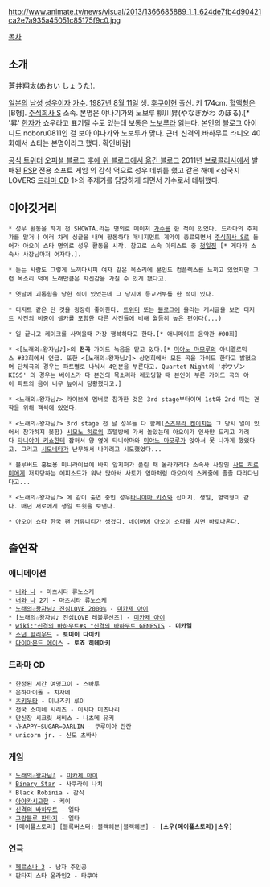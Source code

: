 http://www.animate.tv/news/visual/2013/1366685889_1_1_624de7fb4d90421ca2e7a935a45051c85175f9c0.jpg

[[목차]]

== 소개 ==
蒼井翔太(あおい しょうた).

[[일본]]의 [[남성]] [[성우]]이자 [[가수]]. [[1987년]] [[8월 11일]] 생. [[후쿠이]]현 출신. 키 174cm. [[혈액형]]은 [B형]. [[주식회사 S]] 소속. 본명은 야나기가와 노보루 柳川昇(やなぎがわ のぼる).[* '昇' [[한자]]가 쇼우라고 표기될 수도 있는데 보통은 [[노보루]]라 읽는다. 본인의 블로그 아이디도 noboru0811인 걸 보아 야나가와 노보루가 맞다. 근데 신격의.바하무트 라디오 40화에서 쇼타는 본명이라고 했다. 확인바람]

[http://twitter.com/shouta0811aoi/ 공식 트위터]
[http://ameblo.jp/noboru0811/ 오피셜 블로그]
[http://s.ameblo.jp/aoi-shouta/ 후에 위 블로그에서 옮긴 블로그]
2011년 [[브로콜리]]사에서 발매된 [[PSP]] 전용 소프트 게임 <Black Robinia>의 감식 역으로 성우 데뷔를 했고 같은 해에 <삼국지LOVERS [[드라마 CD]] 1>의 주제가를 담당하게 되면서 가수로서 데뷔했다.

== 이야깃거리 ==
 * 성우 활동을 하기 전 SHOWTA.라는 명의로 메이저 [[가수]]를 한 적이 있었다. 드라마의 주제가를 맡거나 여러 차례 싱글을 내며 활동하다 매니지먼트 계약이 종료되면서 [[주식회사 S]]로 들어가 아오이 쇼타 명의로 성우 활동을 시작. 참고로 소속 아티스트 중 [[청일점]] [* 게다가 소속사 사장님마저 여자다.].

 * 듣는 사람도 그렇게 느끼다시피 여자 같은 목소리에 본인도 컴플렉스를 느끼고 있었지만 그런 목소리 덕에 노래만큼은 자신감을 가질 수 있게 됐다고.

 * 옛날에 괴롭힘을 당한 적이 있었는데 그 당시에 등교거부를 한 적이 있다.

 * 디저트 같은 단 것을 굉장히 좋아한다. [[트위터]] 또는 [[블로그]]에 올리는 게시글을 보면 디저트 사진의 비중이 셀카를 포함한 다른 사진들에 비해 월등히 높은 편이다(...)

 * 일 끝나고 케이크를 사먹을때 가장 행복하다고 한다.[* 애니메이트 음악관 #00회]

 * <[노래의☆왕자님♪]>의 '''전곡''' 가이드 녹음을 맡고 있다.[* [[미야노 마모루]]의 아니멜로믹스 #33회에서 언급. 또한 <[노래의☆왕자님♪]> 상영회에서 모든 곡을 가이드 한다고 밝혔으며 단체곡의 경우는 파트별로 나눠서 4인분을 부른다고. Quartet Night의 'ポワゾンKISS' 의 경우는 베이스가 다 본인의 목소리라 레코딩할 때 본인이 부른 가이드 곡의 아이 파트의 음이 너무 높아서 당황했다고.]

 * <노래의☆왕자님♪> 라이브에 멤버로 참가한 것은 3rd stage부터이며 1st와 2nd 때는 견학을 위해 객석에 있었다.

 * <노래의☆왕자님♪> 3rd stage 전 날 성우들 다 함께([[스즈무라 켄이치]]는 그 당시 일이 있어서 참가하지 못함) [[시모노 히로]]의 호텔방에 가서 놀았는데 아오이가 인사만 드리고 가려다 [[타니야마 키쇼]]한테 잡혀서 양 옆에 타니야마와 [[미야노 마모루]]가 앉아서 못 나가게 했었다고. 그리고 [[시모네타]]가 난무해서 나가려고 시도했었다...

 * 블루버드 홍보용 미니라이브에 바지 앞지퍼가 풀린 채 올라가려다 소속사 사장인 [[사토 히로미]]에게 저지당하는 에피소드가 워낙 많아서 사토가 엄마처럼 아오이의 스케줄에 졸졸 따라다닌다고...

 * <노래의☆왕자님♪> 에 같이 출연 중인 성우[[타니야마 키쇼]]와 십이지, 생일, 혈액형이 같다. 매년 서로에게 생일 트윗을 보낸다.


 * 아오이 쇼타 한국 팬 커뮤니티가 생겼다. 네이버에 아오이 쇼타를 치면 바로나온다.
== 출연작 ==

=== 애니메이션 ===
 * [[너와 나]] - 마츠시타 류노스케
 * [[너와 나]] 2기 - 마츠시타 류노스케
 * [[노래의 왕자님|노래의☆왕자님♪ 진심LOVE 2000%]] - [[미카제 아이]]
 * [노래의☆왕자님♪ 진심LOVE 레볼루션즈] - [[미카제 아이]]
 * [[wiki:"신격의 바하무트#s "신격의 바하무트 GENESIS]] - '''미카엘'''
 * [[소년 할리우드]] - '''토미이 다이키''' 
 * [[다이아몬드 에이스]] - '''토죠 히데아키'''
=== 드라마 CD ===
 * 한정된 시간 여명그이 - 스바루
 * 은하아이돌 - 치자네
 * [[츠키우타]] - 미나즈키 루이
 * 전국 소이네 시리즈 - 이시다 미츠나리
 * 만신장 시크릿 서비스 - 나츠메 유키
 * √HAPPY+SUGAR=DARLIN - 쿠루미야 란란
 * unicorn jr. - 신도 츠바사
=== 게임 ===
 * [[노래의☆왕자님♪]] - [[미카제 아이]]
 * [[Binary Star]] - 사쿠라이 나치
 * Black Robinia - 감식
 * [[아야카시고항]] - 케이
 * [[신격의 바하무트]] - 엘타
 * [[그랑블루 판타지]] - 엘타
 * [메이플스토리] [블록버스터: 블랙헤븐|블랙헤븐] - '''[스우(메이플스토리)|스우]'''
=== 연극 ===
 * [[페르소나 3]] - 남자 주인공
 * 판타지 스타 온라인2 - 타쿠야
